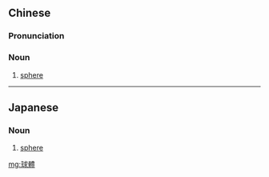 {{also|球体}}
==Chinese==
{{zh-forms|s=球体}}

===Pronunciation===
{{zh-pron
|m=qiútǐ
|c=kau4 tai2
|cat=n
}}

===Noun===
{{zh-noun}}

# [[sphere]]

{{zh-cat|Geometry|Shapes}}

----

==Japanese==
{{ja-kanjitab|きゅう|たい|yomi=o}}

===Noun===
{{ja-noun|きゅうたい|shin=球体}}

# [[sphere]]

[[mg:球體]]